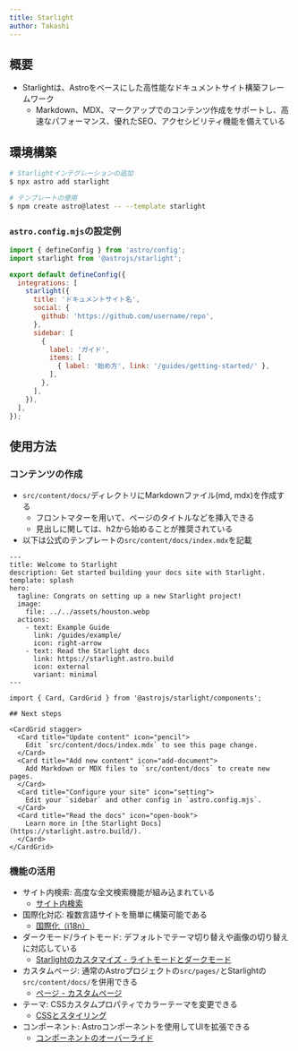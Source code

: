 ```yaml
---
title: Starlight
author: Takashi
---
```


<Author frontmatter={frontmatter} link="https://takashimelon.vercel.app/" />

## 概要

- Starlightは、Astroをベースにした高性能なドキュメントサイト構築フレームワーク
  - Markdown、MDX、マークアップでのコンテンツ作成をサポートし、高速なパフォーマンス、優れたSEO、アクセシビリティ機能を備えている

## 環境構築

```bash
# Starlightインテグレーションの追加
$ npx astro add starlight

# テンプレートの使用
$ npm create astro@latest -- --template starlight
```

### `astro.config.mjs`の設定例

```mjs
import { defineConfig } from 'astro/config';
import starlight from '@astrojs/starlight';

export default defineConfig({
  integrations: [
    starlight({
      title: 'ドキュメントサイト名',
      social: {
        github: 'https://github.com/username/repo',
      },
      sidebar: [
        {
          label: 'ガイド',
          items: [
            { label: '始め方', link: '/guides/getting-started/' },
          ],
        },
      ],
    }),
  ],
});
```

## 使用方法

### コンテンツの作成

- `src/content/docs/`ディレクトリにMarkdownファイル(md, mdx)を作成する
  - フロントマターを用いて、ページのタイトルなどを挿入できる
  - 見出しに関しては、h2から始めることが推奨されている
- 以下は公式のテンプレートの`src/content/docs/index.mdx`を記載

```mdx
---
title: Welcome to Starlight
description: Get started building your docs site with Starlight.
template: splash
hero:
  tagline: Congrats on setting up a new Starlight project!
  image:
    file: ../../assets/houston.webp
  actions:
    - text: Example Guide
      link: /guides/example/
      icon: right-arrow
    - text: Read the Starlight docs
      link: https://starlight.astro.build
      icon: external
      variant: minimal
---

import { Card, CardGrid } from '@astrojs/starlight/components';

## Next steps

<CardGrid stagger>
  <Card title="Update content" icon="pencil">
    Edit `src/content/docs/index.mdx` to see this page change.
  </Card>
  <Card title="Add new content" icon="add-document">
    Add Markdown or MDX files to `src/content/docs` to create new pages.
  </Card>
  <Card title="Configure your site" icon="setting">
    Edit your `sidebar` and other config in `astro.config.mjs`.
  </Card>
  <Card title="Read the docs" icon="open-book">
    Learn more in [the Starlight Docs](https://starlight.astro.build/).
  </Card>
</CardGrid>
```

### 機能の活用

- サイト内検索: 高度な全文検索機能が組み込まれている
  - [サイト内検索](https://starlight.astro.build/ja/guides/site-search/)
- 国際化対応: 複数言語サイトを簡単に構築可能である
  - [国際化（i18n）](https://starlight.astro.build/ja/guides/i18n/)
- ダークモード/ライトモード: デフォルトでテーマ切り替えや画像の切り替えに対応している
  - [Starlightのカスタマイズ - ライトモードとダークモード](https://starlight.astro.build/ja/guides/customization/#%E3%83%A9%E3%82%A4%E3%83%88%E3%83%A2%E3%83%BC%E3%83%89%E3%81%A8%E3%83%80%E3%83%BC%E3%82%AF%E3%83%A2%E3%83%BC%E3%83%89)
- カスタムページ: 通常のAstroプロジェクトの`src/pages/`とStarlightの`src/content/docs/`を併用できる
  - [ページ - カスタムページ](https://starlight.astro.build/ja/guides/pages/#%E3%82%AB%E3%82%B9%E3%82%BF%E3%83%A0%E3%83%9A%E3%83%BC%E3%82%B8)
- テーマ: CSSカスタムプロパティでカラーテーマを変更できる
  - [CSSとスタイリング](https://starlight.astro.build/ja/guides/css-and-tailwind/)
- コンポーネント: Astroコンポーネントを使用してUIを拡張できる
  - [コンポーネントのオーバーライド](https://starlight.astro.build/ja/guides/overriding-components/)
